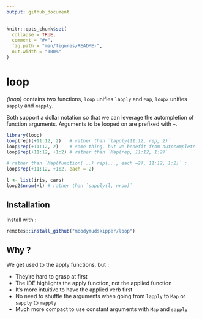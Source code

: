 ```yaml
---
output: github_document
---
```


<!-- README.md is generated from README.Rmd. Please edit that file -->

```r
knitr::opts_chunk$set(
  collapse = TRUE,
  comment = "#>",
  fig.path = "man/figures/README-",
  out.width = "100%"
)
```

# loop

*{loop}* contains two functions, 
`loop` unifies `lapply` and `Map`, `loop2` unifies `sapply` and `mapply`.

Both support a dollar notation so that we can leverage the autompletion of
function arguments. Arguments to be looped on are prefixed with `+`.

```r
library(loop)
loop(rep)(+11:12, 2)   # rather than `lapply(11:12, rep, 2)`
loop$rep(+11:12, 2)    # same thing, but we benefit from autocomplete
loop$rep(+11:12, +1:2) # rather than `Map(rep, 11:12, 1:2)`

# rather than `Map(function(...) rep(..., each =2), 11:12, 1:2)` :
loop$rep(+11:12, +1:2, each = 2) 

l <- list(iris, cars)
loop2$nrow(+l) # rather than `sapply(l, nrow)`
```

## Installation

Install with :

``` r
remotes::install_github("moodymudskipper/loop")
```

## Why ?

We get used to the apply functions, but : 

* They're hard to grasp at first
* The IDE highlights the apply function, not the applied function
* It's more intuitive to have the applied verb first
* No need to shuffle the arguments when going from `lapply` to `Map` or `sapply` to `mapply`
* Much more compact to use constant arguments with `Map` and `sapply`
